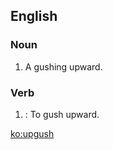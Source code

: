 ==English==

===Noun===
{{en-noun|es}}

# {{context|archaic}} A gushing upward.
#: {{rfquotek|Hawthorne}}

===Verb===
{{en-verb|upgushes|upgushing|upgushed}}

# {{context|obsolete}}: To gush upward.

[[ko:upgush]]